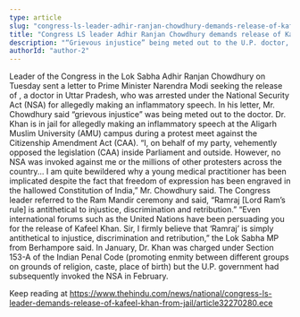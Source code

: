 ```yaml
---
type: article
slug: "congress-ls-leader-adhir-ranjan-chowdhury-demands-release-of-kafeel-khan-from-jail"
title: "Congress LS leader Adhir Ranjan Chowdhury demands release of Kafeel Khan from jail"
description: "“Grievous injustice” being meted out to the U.P. doctor, says Adhir Ranjan Chowdhury"
authorId: "author-2"
---
```


Leader of the Congress in the Lok Sabha Adhir Ranjan Chowdhury on Tuesday sent a letter to Prime Minister Narendra Modi seeking the release of 
, a doctor in Uttar Pradesh, who was arrested under the National Security Act (NSA) for allegedly making an inflammatory speech.
In his letter, Mr. Chowdhury said “grievous injustice” was being meted out to the doctor.
Dr. Khan is in jail for allegedly making an inflammatory speech at the Aligarh Muslim University (AMU) campus during a protest meet against the Citizenship Amendment Act (CAA).
“I, on behalf of my party, vehemently opposed the legislation (CAA) inside Parliament and outside. However, no NSA was invoked against me or the millions of other protesters across the country... I am quite bewildered why a young medical practitioner has been implicated despite the fact that freedom of expression has been engraved in the hallowed Constitution of India,” Mr. Chowdhury said.
The Congress leader referred to the Ram Mandir ceremony and said, “Ramraj [Lord Ram’s rule] is antithetical to injustice, discrimination and retribution.”
“Even international forums such as the United Nations have been persuading you for the release of Kafeel Khan. Sir, I firmly believe that ‘Ramraj’ is simply antithetical to injustice, discrimination and retribution,” the Lok Sabha MP from Berhampore said.
In January, Dr. Khan was charged under Section 153-A of the Indian Penal Code (promoting enmity between different groups on grounds of religion, caste, place of birth) but the U.P. government had subsequently invoked the NSA in February.

Keep reading at https://www.thehindu.com/news/national/congress-ls-leader-demands-release-of-kafeel-khan-from-jail/article32270280.ece

